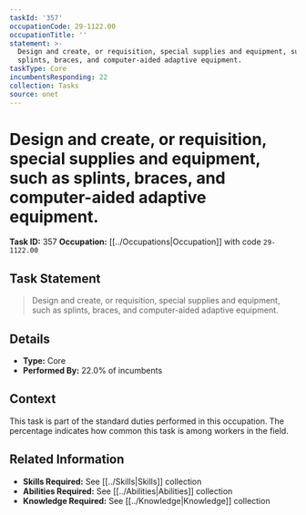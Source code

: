 ```yaml
---
taskId: '357'
occupationCode: 29-1122.00
occupationTitle: ''
statement: >-
  Design and create, or requisition, special supplies and equipment, such as
  splints, braces, and computer-aided adaptive equipment.
taskType: Core
incumbentsResponding: 22
collection: Tasks
source: onet
---
```

# Design and create, or requisition, special supplies and equipment, such as splints, braces, and computer-aided adaptive equipment.

**Task ID:** 357
**Occupation:** [[../Occupations|Occupation]] with code `29-1122.00`

## Task Statement

> Design and create, or requisition, special supplies and equipment, such as splints, braces, and computer-aided adaptive equipment.

## Details

- **Type:** Core
- **Performed By:** 22.0% of incumbents

## Context

This task is part of the standard duties performed in this occupation. The percentage indicates how common this task is among workers in the field.

## Related Information

- **Skills Required:** See [[../Skills|Skills]] collection
- **Abilities Required:** See [[../Abilities|Abilities]] collection
- **Knowledge Required:** See [[../Knowledge|Knowledge]] collection
